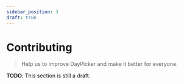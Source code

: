 ```yaml
---
sidebar_position: 3
draft: true
---
```


# Contributing

> Help us to improve DayPicker and make it better for everyone.

**TODO**: This section is still a draft.
